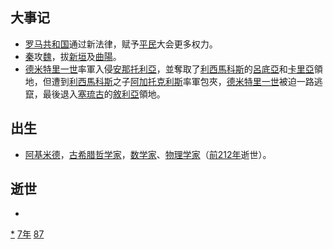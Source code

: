 {{yearTOC|-287|[[周赧王|周赧王]]二十八年 [[魯後文公|魯後文公]]十六年 [[齊湣王|齊湣王]]十四年 [[趙惠文王|趙惠文王]]十二年 [[魏昭王|魏昭王]]九年 [[韓釐王|韓釐王]]九年 [[秦昭襄王|秦昭襄王]]二十年 [[楚頃襄王|楚頃襄王]]十二年 [[宋康王|宋康王]]四十二年 [[衛懷君|衛懷君]]六年 [[燕昭王|燕昭王]]二十七年}}

== 大事记 ==
*[[罗马共和国|罗马共和国]]通过新法律{{link-en|霍尔腾西法|Lex Hortensia}}，赋予[[平民_(古罗马)|平民]]大会更多权力。
*[[秦|秦]]攻[[魏国_(战国)|魏]]，拔[[新垣|新垣]]及[[曲陽|曲陽]]。
*[[德米特里一世_(馬其頓)|德米特里一世]]率軍入侵[[安那托利亞|安那托利亞]]，並奪取了[[利西馬科斯|利西馬科斯]]的[[呂底亞|呂底亞]]和[[卡里亞|卡里亞]]領地，但遭到[[利西馬科斯|利西馬科斯]]之子[[阿加托克利斯_(利西馬科斯之子)|阿加托克利斯]]率軍包夾，[[德米特里一世_(馬其頓)|德米特里一世]]被迫一路逃竄，最後退入[[塞琉古|塞琉古]]的[[敘利亞|敘利亞]]領地。

== 出生 ==
*[[阿基米德|阿基米德]]，[[古希腊|古希腊]][[哲学家|哲学家]]，[[数学家|数学家]]、[[物理学家|物理学家]]（[[前212年|前212年]]逝世）。

== 逝世 ==
{{Wikisource year mention}}
*

[[Category:前287年|*]]
[[Category:前280年代|7年]]
[[Category:前3世纪各年|87]]